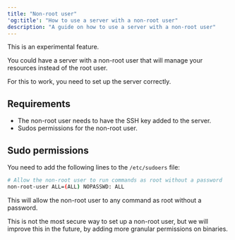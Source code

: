 ```yaml
---
title: "Non-root user"
'og:title': "How to use a server with a non-root user"
description: "A guide on how to use a server with a non-root user"
---
```


<Warning>
This is an experimental feature.
</Warning>

You could have a server with a non-root user that will manage your resources instead of the root user.

For this to work, you need to set up the server correctly.

## Requirements
- The non-root user needs to have the SSH key added to the server.
- Sudos permissions for the non-root user.

## Sudo permissions
You need to add the following lines to the `/etc/sudoers` file:

```bash
# Allow the non-root user to run commands as root without a password
non-root-user ALL=(ALL) NOPASSWD: ALL
```

This will allow the non-root user to any command as root without a password.

<Warning>
This is not the most secure way to set up a non-root user, but we will improve this in the future, by adding more granular permissions on binaries.
</Warning>

